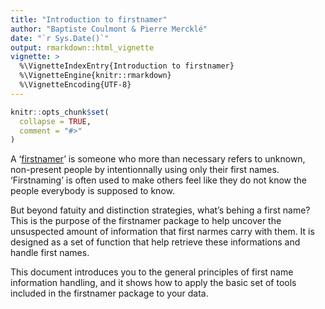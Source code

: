 ```yaml
---
title: "Introduction to firstnamer"
author: "Baptiste Coulmont & Pierre Mercklé"
date: "`r Sys.Date()`"
output: rmarkdown::html_vignette
vignette: >
  %\VignetteIndexEntry{Introduction to firstnamer}
  %\VignetteEngine{knitr::rmarkdown}
  %\VignetteEncoding{UTF-8}
---
```


```r
knitr::opts_chunk$set(
  collapse = TRUE,
  comment = "#>"
)
```


A '[firstnamer](https://www.urbandictionary.com/define.php?term=Firstnamer)' is someone who more than necessary refers to unknown, non-present people by intentionnally using only their first names. 'Firstnaming' is often used to make others feel like they do not know the people everybody is supposed to know. 

But beyond fatuity and distinction strategies, what's behing a first name? This is the purpose of the firstnamer package to help uncover the unsuspected amount of information that first narmes carry with them. It is designed as a set of function that help retrieve these informations and handle first names.

This document introduces you to the general principles of first name information handling, and it shows how to apply the basic set of tools included in the firstnamer package to your data.
